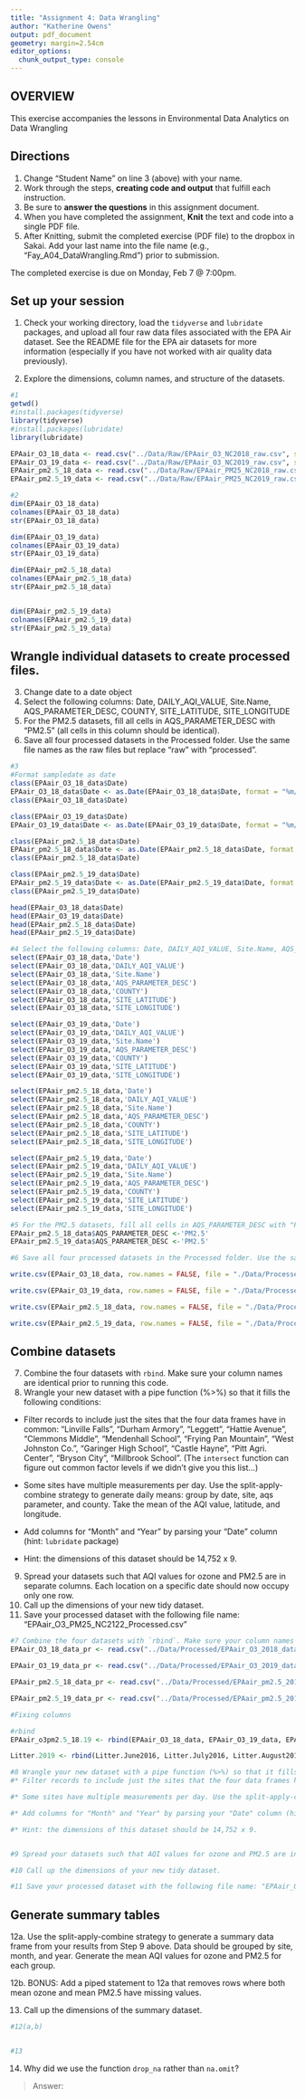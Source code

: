 ```yaml
---
title: "Assignment 4: Data Wrangling"
author: "Katherine Owens"
output: pdf_document
geometry: margin=2.54cm
editor_options: 
  chunk_output_type: console
---
```


## OVERVIEW

This exercise accompanies the lessons in Environmental Data Analytics on Data Wrangling 

## Directions
1. Change "Student Name" on line 3 (above) with your name.
2. Work through the steps, **creating code and output** that fulfill each instruction.
3. Be sure to **answer the questions** in this assignment document.
4. When you have completed the assignment, **Knit** the text and code into a single PDF file.
5. After Knitting, submit the completed exercise (PDF file) to the dropbox in Sakai. Add your last name into the file name (e.g., "Fay_A04_DataWrangling.Rmd") prior to submission.

The completed exercise is due on Monday, Feb 7 @ 7:00pm.

## Set up your session 
1. Check your working directory, load the `tidyverse` and `lubridate` packages, and upload all four raw data files associated with the EPA Air dataset. See the README file for the EPA air datasets for more information (especially if you have not worked with air quality data previously). 

2. Explore the dimensions, column names, and structure of the datasets. 


```r
#1 
getwd()
#install.packages(tidyverse)
library(tidyverse)
#install.packages(lubridate)
library(lubridate)

EPAair_O3_18_data <- read.csv("../Data/Raw/EPAair_O3_NC2018_raw.csv", stringsAsFactors = TRUE)
EPAair_O3_19_data <- read.csv("../Data/Raw/EPAair_O3_NC2019_raw.csv", stringsAsFactors = TRUE)
EPAair_pm2.5_18_data <- read.csv("../Data/Raw/EPAair_PM25_NC2018_raw.csv", stringsAsFactors = TRUE)
EPAair_pm2.5_19_data <- read.csv("../Data/Raw/EPAair_PM25_NC2019_raw.csv", stringsAsFactors = TRUE)

#2
dim(EPAair_O3_18_data)
colnames(EPAair_O3_18_data)
str(EPAair_O3_18_data)

dim(EPAair_O3_19_data)
colnames(EPAair_O3_19_data)
str(EPAair_O3_19_data)

dim(EPAair_pm2.5_18_data)
colnames(EPAair_pm2.5_18_data)
str(EPAair_pm2.5_18_data)


dim(EPAair_pm2.5_19_data)
colnames(EPAair_pm2.5_19_data)
str(EPAair_pm2.5_19_data)
```

## Wrangle individual datasets to create processed files.
3. Change date to a date object
4. Select the following columns: Date, DAILY_AQI_VALUE, Site.Name, AQS_PARAMETER_DESC, COUNTY, SITE_LATITUDE, SITE_LONGITUDE
5. For the PM2.5 datasets, fill all cells in AQS_PARAMETER_DESC with "PM2.5" (all cells in this column should be identical).
6. Save all four processed datasets in the Processed folder. Use the same file names as the raw files but replace "raw" with "processed".

```r
#3 
#Format sampledate as date
class(EPAair_O3_18_data$Date)
EPAair_O3_18_data$Date <- as.Date(EPAair_O3_18_data$Date, format = "%m/%d/%y")
class(EPAair_O3_18_data$Date)

class(EPAair_O3_19_data$Date)
EPAair_O3_19_data$Date <- as.Date(EPAair_O3_19_data$Date, format = "%m/%d/%y")

class(EPAair_pm2.5_18_data$Date)
EPAair_pm2.5_18_data$Date <- as.Date(EPAair_pm2.5_18_data$Date, format = "%m/%d/%y")
class(EPAair_pm2.5_18_data$Date)

class(EPAair_pm2.5_19_data$Date)
EPAair_pm2.5_19_data$Date <- as.Date(EPAair_pm2.5_19_data$Date, format = "%m/%d/%y")
class(EPAair_pm2.5_19_data$Date)

head(EPAair_O3_18_data$Date)
head(EPAair_O3_19_data$Date)
head(EPAair_pm2.5_18_data$Date)
head(EPAair_pm2.5_19_data$Date)

#4 Select the following columns: Date, DAILY_AQI_VALUE, Site.Name, AQS_PARAMETER_DESC, COUNTY, SITE_LATITUDE, SITE_LONGITUDE
select(EPAair_O3_18_data,'Date')
select(EPAair_O3_18_data,'DAILY_AQI_VALUE')
select(EPAair_O3_18_data,'Site.Name')
select(EPAair_O3_18_data,'AQS_PARAMETER_DESC')
select(EPAair_O3_18_data,'COUNTY')
select(EPAair_O3_18_data,'SITE_LATITUDE')
select(EPAair_O3_18_data,'SITE_LONGITUDE')

select(EPAair_O3_19_data,'Date')
select(EPAair_O3_19_data,'DAILY_AQI_VALUE')
select(EPAair_O3_19_data,'Site.Name')
select(EPAair_O3_19_data,'AQS_PARAMETER_DESC')
select(EPAair_O3_19_data,'COUNTY')
select(EPAair_O3_19_data,'SITE_LATITUDE')
select(EPAair_O3_19_data,'SITE_LONGITUDE')

select(EPAair_pm2.5_18_data,'Date')
select(EPAair_pm2.5_18_data,'DAILY_AQI_VALUE')
select(EPAair_pm2.5_18_data,'Site.Name')
select(EPAair_pm2.5_18_data,'AQS_PARAMETER_DESC')
select(EPAair_pm2.5_18_data,'COUNTY')
select(EPAair_pm2.5_18_data,'SITE_LATITUDE')
select(EPAair_pm2.5_18_data,'SITE_LONGITUDE')

select(EPAair_pm2.5_19_data,'Date')
select(EPAair_pm2.5_19_data,'DAILY_AQI_VALUE')
select(EPAair_pm2.5_19_data,'Site.Name')
select(EPAair_pm2.5_19_data,'AQS_PARAMETER_DESC')
select(EPAair_pm2.5_19_data,'COUNTY')
select(EPAair_pm2.5_19_data,'SITE_LATITUDE')
select(EPAair_pm2.5_19_data,'SITE_LONGITUDE')

#5 For the PM2.5 datasets, fill all cells in AQS_PARAMETER_DESC with "PM2.5" (all cells in this column should be identical).
EPAair_pm2.5_18_data$AQS_PARAMETER_DESC <-'PM2.5'
EPAair_pm2.5_19_data$AQS_PARAMETER_DESC <-'PM2.5'

#6 Save all four processed datasets in the Processed folder. Use the same file names as the raw files but replace "raw" with "processed".

write.csv(EPAair_O3_18_data, row.names = FALSE, file = "./Data/Processed/EPAair_O3_2018_data_Processed.csv")

write.csv(EPAair_O3_19_data, row.names = FALSE, file = "./Data/Processed/EPAair_O3_2019_data_Processed.csv")

write.csv(EPAair_pm2.5_18_data, row.names = FALSE, file = "./Data/Processed/EPAair_pm2.5_2018_data_Processed.csv")

write.csv(EPAair_pm2.5_19_data, row.names = FALSE, file = "./Data/Processed/EPAair_pm2.5_2019_data_Processed.csv")
```


## Combine datasets
7. Combine the four datasets with `rbind`. Make sure your column names are identical prior to running this code. 
8. Wrangle your new dataset with a pipe function (%>%) so that it fills the following conditions: 

* Filter records to include just the sites that the four data frames have in common: "Linville Falls", "Durham Armory", "Leggett", "Hattie Avenue", "Clemmons Middle", "Mendenhall School", "Frying Pan Mountain", "West Johnston Co.", "Garinger High School", "Castle Hayne", "Pitt Agri. Center", "Bryson City", "Millbrook School". (The `intersect` function can figure out common factor levels if we didn't give you this list...)

* Some sites have multiple measurements per day. Use the split-apply-combine strategy to generate daily means: group by date, site, aqs parameter, and county. Take the mean of the AQI value, latitude, and longitude.

* Add columns for "Month" and "Year" by parsing your "Date" column (hint: `lubridate` package)

* Hint: the dimensions of this dataset should be 14,752 x 9.

9. Spread your datasets such that AQI values for ozone and PM2.5 are in separate columns. Each location on a specific date should now occupy only one row.
10. Call up the dimensions of your new tidy dataset.
11. Save your processed dataset with the following file name: "EPAair_O3_PM25_NC2122_Processed.csv"

```r
#7 Combine the four datasets with `rbind`. Make sure your column names are identical prior to running this code. 
EPAair_O3_18_data_pr <- read.csv("../Data/Processed/EPAair_O3_2018_data_Processed.csv")

EPAair_O3_19_data_pr <- read.csv("../Data/Processed/EPAair_O3_2019_data_Processed.csv")

EPAair_pm2.5_18_data_pr <- read.csv("../Data/Processed/EPAair_pm2.5_2018_data_Processed.csv")

EPAair_pm2.5_19_data_pr <- read.csv("../Data/Processed/EPAair_pm2.5_2019_data_Processed.csv")

#Fixing columns

#rbind
EPAair_o3pm2.5_18.19 <- rbind(EPAair_O3_18_data, EPAair_O3_19_data, EPAair_pm2.5_18_data, EPAair_pm2.5_19_data)

Litter.2019 <- rbind(Litter.June2016, Litter.July2016, Litter.August2016)

#8 Wrangle your new dataset with a pipe function (%>%) so that it fills the following conditions: 
#* Filter records to include just the sites that the four data frames have in common: "Linville Falls", "Durham Armory", "Leggett", "Hattie Avenue", "Clemmons Middle", "Mendenhall School", "Frying Pan Mountain", "West Johnston Co.", "Garinger High School", "Castle Hayne", "Pitt Agri. Center", "Bryson City", "Millbrook School". (The `intersect` function can figure out common factor levels if we didn't give you this list...)

#* Some sites have multiple measurements per day. Use the split-apply-combine strategy to generate daily means: group by date, site, aqs parameter, and county. Take the mean of the AQI value, latitude, and longitude.

#* Add columns for "Month" and "Year" by parsing your "Date" column (hint: `lubridate` package)

#* Hint: the dimensions of this dataset should be 14,752 x 9.


#9 Spread your datasets such that AQI values for ozone and PM2.5 are in separate columns. Each location on a specific date should now occupy only one row.

#10 Call up the dimensions of your new tidy dataset.

#11 Save your processed dataset with the following file name: "EPAair_O3_PM25_NC2122_Processed.csv"

```


## Generate summary tables
12a. Use the split-apply-combine strategy to generate a summary data frame from your results from Step 9 above. Data should be grouped by site, month, and year. Generate the mean AQI values for ozone and PM2.5 for each group. 

12b. BONUS: Add a piped statement to 12a that removes rows where both mean ozone and mean PM2.5 have missing values. 

13. Call up the dimensions of the summary dataset.


```r
#12(a,b)


#13

```

14. Why did we use the function `drop_na` rather than `na.omit`?

> Answer: 
